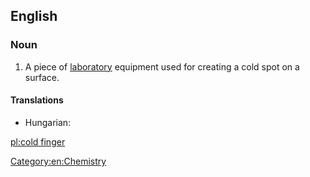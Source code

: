 ==English==
{{wikipedia}}

===Noun===
{{en-noun|head=[[cold]] [[finger]]}}

# {{context|chemistry|lang=en}} A piece of [[laboratory]] equipment used for creating a cold spot on a surface.

====Translations====
{{trans-top|laboratory equipment}}
* Hungarian: {{t|hu|hidegujj}}
{{trans-mid}}
{{trans-bottom}}

[[Category:en:Chemistry]]

[[pl:cold finger]]